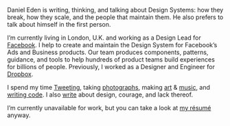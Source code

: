 
<HomeGrid />

Daniel Eden is writing, thinking, and talking about Design Systems: how they
break, how they scale, and the people that maintain them. He also prefers to
talk about himself in the first person.

<Showcase />

I’m currently living in London, U.K. and working as a Design Lead for
[Facebook](https://facebook.com). I help to create and maintain the Design
System for Facebook’s Ads and Business products. Our team produces components,
patterns, guidance, and tools to help hundreds of product teams build
experiences for billions of people. Previously, I worked as a Designer and
Engineer for [Dropbox](https://dropbox.com).

I spend my time [Tweeting](http://twitter.com/_dte '@_dte on Twitter'), taking
[photographs](https://photos.daneden.me/ 'Daniel’s Photography'), making
[art](https://art.daneden.me/ 'Daniel’s generative art') &
[music](http://soundcloud.com/d4te 'Daniel’s music'), and
[writing code](https://github.com/daneden 'daneden on GitHub'). I also
[write](/blog 'Daniel’s blog posts') about design, courage, and lack thereof.

I’m currently unavailable for work, but you can take a look at
[my résumé](https://www.dropbox.com/s/kq431p4ey1b1ayu/R%C3%A9sum%C3%A9.pdf 'Daniel Eden’s résumé')
anyway.
